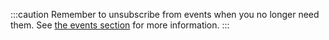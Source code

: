 :::caution
Remember to unsubscribe from events when you no longer need them. See [the events section](/guides/best-practices#events) for more information.
:::